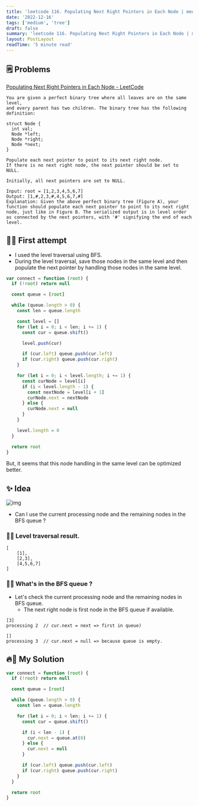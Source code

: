 ```yaml
---
title: 'leetcode 116. Populating Next Right Pointers in Each Node | medium | tree | javascript'
date: '2022-12-16'
tags: ['medium', 'tree']
draft: false
summary: 'leetcode 116. Populating Next Right Pointers in Each Node | medium | tree | javascript'
layout: PostLayout
readTime: '5 minute read'
---
```


## 🗒️ Problems

[Populating Next Right Pointers in Each Node - LeetCode](https://leetcode.com/problems/populating-next-right-pointers-in-each-node/)

```
You are given a perfect binary tree where all leaves are on the same level,
and every parent has two children. The binary tree has the following definition:

struct Node {
  int val;
  Node *left;
  Node *right;
  Node *next;
}

Populate each next pointer to point to its next right node.
If there is no next right node, the next pointer should be set to NULL.

Initially, all next pointers are set to NULL.
```

```
Input: root = [1,2,3,4,5,6,7]
Output: [1,#,2,3,#,4,5,6,7,#]
Explanation: Given the above perfect binary tree (Figure A), your function should populate each next pointer to point to its next right node, just like in Figure B. The serialized output is in level order as connected by the next pointers, with '#' signifying the end of each level.

```

## 🤔🌲 First attempt

- I used the level traversal using BFS.
- During the level traversal, save those nodes in the same level and then populate the next pointer by handling those nodes in the same level.

```javascript
var connect = function (root) {
  if (!root) return null

  const queue = [root]

  while (queue.length > 0) {
    const len = queue.length

    const level = []
    for (let i = 0; i < len; i += 1) {
      const cur = queue.shift()

      level.push(cur)

      if (cur.left) queue.push(cur.left)
      if (cur.right) queue.push(cur.right)
    }

    for (let i = 0; i < level.length; i += 1) {
      const curNode = level[i]
      if (i < level.length - 1) {
        const nextNode = level[i + 1]
        curNode.next = nextNode
      } else {
        curNode.next = null
      }
    }

    level.length = 0
  }

  return root
}
```

But, it seems that this node handling in the same level can be optimized better.

## ✨ Idea

![img](https://assets.leetcode.com/uploads/2019/02/14/116_sample.png)

- Can I use the current processing node and the remaining nodes in the BFS queue ?

### 🌲💡 Level traversal result.

```
[
    [1],
    [2,3],
    [4,5,6,7]
]
```

### 🌲💡 What's in the BFS queue ?

- Let's check the current processing node and the remaining nodes in BFS queue.
  - The next right node is first node in the BFS queue if available.

```
[3]
processing 2  // cur.next = next => first in queue)

[]
processing 3  // cur.next = null => because queue is empty.
```

## 🔥🌲 My Solution

```javascript
var connect = function (root) {
  if (!root) return null

  const queue = [root]

  while (queue.length > 0) {
    const len = queue.length

    for (let i = 0; i < len; i += 1) {
      const cur = queue.shift()

      if (i < len - 1) {
        cur.next = queue.at(0)
      } else {
        cur.next = null
      }

      if (cur.left) queue.push(cur.left)
      if (cur.right) queue.push(cur.right)
    }
  }

  return root
}
```
